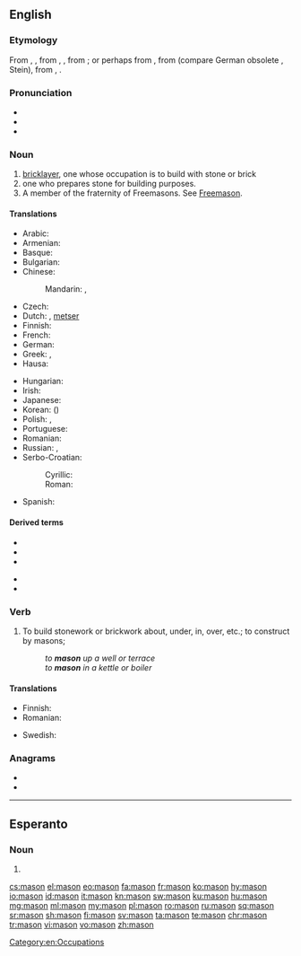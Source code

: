 {{also|Mason|máson|masón}}
==English==
{{wikipedia|dab=mason}}

===Etymology===
From {{inh|en|enm|masoun}}, {{m|enm|machun}}, from {{der|en|xno|machun}}, {{m|fro|masson}}, from {{der|en|frk|*makjo|t=maker; builder; see {{l|en|make}}}}; or perhaps from {{der|en|frk|*mattijo}}, from {{der|en|gem-pro|*mattijô||hoe; chisel}} (compare German obsolete {{m|de|Metz}}, Stein{{m|de|Steinmetz|metz}}), from {{der|en|ine-pro|*matn-}}, {{m|ine-pro|*mat-||hoe; slegehammer}}.

===Pronunciation===
* {{audio|en-us-mason.ogg|Audio (US)|lang=en}}
* {{IPA|/ˈmeɪsən/|lang=en}}
* {{rhymes|eɪsən|lang=en}}

===Noun===
{{en-noun}}

# [[bricklayer]], one whose occupation is to build with stone or brick
# one who prepares stone for building purposes.
# A member of the fraternity of Freemasons. See [[Freemason]].

====Translations====
{{trans-top|one who builds with stone or brick}}
* Arabic: {{t|ar|بَنَّاء|m}}
* Armenian: {{t+|hy|քարտաշ}}
* Basque: {{t+|eu|igeltsero}}
* Bulgarian: {{t+|bg|зидар|m}}
* Chinese:
*: Mandarin: {{t+|cmn|石匠|tr=shíjiàng|sc=Hani}}, {{t+|cmn|石工|tr=shígōng|sc=Hani}}
* Czech: {{t+|cs|zedník|m}}
* Dutch: {{t+|nl|metselaar|m}}, {{qualifier|Flemish}} [[metser]] {{g|m}}
* Finnish: {{t+|fi|muurari}}
* French: {{t+|fr|maçon|m}}
* German: {{t+|de|Maurer|m}}
* Greek: {{t+|el|κτίστης|m}}, {{t|el|λιθοδόμος|m}}
* Hausa: {{t|ha|mesin|m|alt=mēsìn}}
{{trans-mid}}
* Hungarian: {{t+|hu|kőműves}}
* Irish: {{t|ga|saor|m}}
* Japanese: {{t+|ja|石工|tr=いしく, ishiku|sc=Jpan}}
* Korean: {{t+|ko|석공|tr=seok-gong|sc=Kore}} ({{t+|ko|石工|sc=Kore}})
* Polish: {{t+|pl|kamieniarz|m}}, {{t+|pl|murarz|m}}
* Portuguese: {{t+|pt|pedreiro|m}}
* Romanian: {{t+|ro|zidar|m}}
* Russian: {{t+|ru|ка́менщик|m}}, {{t+|ru|масо́н|m}} {{qualifier|rare in this sense}}
* Serbo-Croatian:
*: Cyrillic: {{t|sh|зѝда̄р|m|sc=Cyrl}}
*: Roman: {{t+|sh|zìdār|m}}
* Spanish: {{t+|es|albañil|m}}
{{trans-bottom}}

{{trans-see|Freemason}}

====Derived terms====
{{der-top}}
* {{l|en|mason bee}}
* {{l|en|mason moth}}
* {{l|en|mason shell}}
{{der-mid}}
* {{l|en|mason wasp}}
* {{l|en|masonry}}
{{der-bottom}}

===Verb===
{{en-verb}}

# {{lb|en|transitive|normally with a preposition}} To build stonework or brickwork about, under, in, over, etc.; to construct by masons; 
#: ''to '''mason''' up a well or terrace''
#: ''to '''mason''' in a kettle or boiler''

====Translations====
{{trans-top|to build stonework or brickwork}}
* Finnish: {{t+|fi|muurata}}
* Romanian: {{t+|ro|zidi}}
{{trans-mid}}
* Swedish: {{t+|sv|mura}}
{{trans-bottom}}

===Anagrams===
* {{l|en|moans}}
* {{l|en|NOMAS}}

[[Category:en:Occupations]]

----

==Esperanto==

===Noun===
{{head|eo|noun form|g=s}}

# {{eo-form of|mas|on}}

[[cs:mason]]
[[el:mason]]
[[eo:mason]]
[[fa:mason]]
[[fr:mason]]
[[ko:mason]]
[[hy:mason]]
[[io:mason]]
[[id:mason]]
[[it:mason]]
[[kn:mason]]
[[sw:mason]]
[[ku:mason]]
[[hu:mason]]
[[mg:mason]]
[[ml:mason]]
[[my:mason]]
[[pl:mason]]
[[ro:mason]]
[[ru:mason]]
[[sq:mason]]
[[sr:mason]]
[[sh:mason]]
[[fi:mason]]
[[sv:mason]]
[[ta:mason]]
[[te:mason]]
[[chr:mason]]
[[tr:mason]]
[[vi:mason]]
[[vo:mason]]
[[zh:mason]]